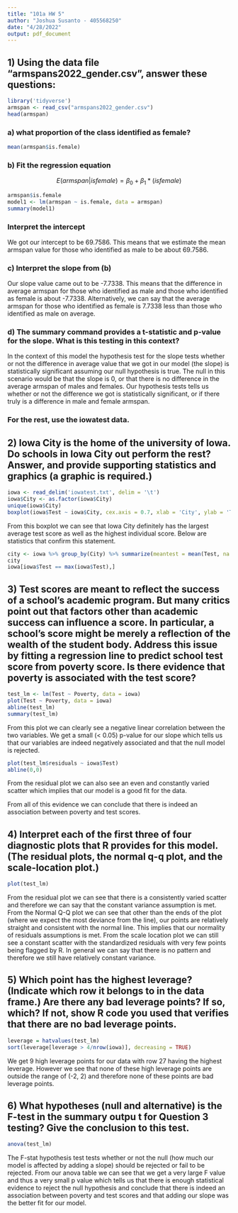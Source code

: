 ```yaml
---
title: "101a HW 5"
author: "Joshua Susanto - 405568250"
date: "4/28/2022"
output: pdf_document
---
```


## 1) Using the data file "armspans2022_gender.csv", answer these questions:

```r
library('tidyverse')
armspan <- read_csv("armspans2022_gender.csv")
head(armspan)
```

### a) what proportion of the class identified as female?

```r
mean(armspan$is.female)
```


### b) Fit the regression equation 

$$E(armspan|isfemale) =  \beta_0 + \beta_1 * (isfemale)$$
```r
armspan$is.female
model1 <- lm(armspan ~ is.female, data = armspan)
summary(model1)
```


### Interpret the intercept

We got our intercept to be 69.7586. This means that we estimate the mean armspan value for those who identified as male to be about 69.7586. 

### c) Interpret the slope from (b)

Our slope value came out to be -7.7338. This means that the difference in average armspan for those who identified as male and those who identified as female is about -7.7338. Alternatively, we can say that the average armspan for those who identified as female is 7.7338 less than those who identified as male on average.

### d) The summary command provides a t-statistic and p-value for the slope.  What is this testing in this context?

In the context of this model the hypothesis test for the slope tests whether or not the difference in average value that we got in our model (the slope) is statistically significant assuming our null hypothesis is true. The null in this scenario would be that the slope is 0, or that there is no difference in the average armspan of males and females. Our hypothesis tests tells us whether or not the difference we got is statistically significant, or if there truly is a difference in male and female armspan.

### For the rest, use the iowatest data.

## 2) Iowa City is the home of the university of Iowa. Do schools in Iowa City out perform the rest? Answer, and provide supporting statistics and graphics (a graphic is required.)

```r
iowa <- read_delim('iowatest.txt', delim = '\t')
iowa$City <- as.factor(iowa$City)
unique(iowa$City)
boxplot(iowa$Test ~ iowa$City, cex.axis = 0.7, xlab = 'City', ylab = 'Test')
```

From this boxplot we can see that Iowa City definitely has the largest average test score as well as the highest individual score. Below are statistics that confirm this statement. 
```r
city <- iowa %>% group_by(City) %>% summarize(meantest = mean(Test, na.rm = TRUE)) %>% arrange(desc(meantest))
city
iowa[iowa$Test == max(iowa$Test),]
```


## 3) Test scores are meant to reflect the success of a school's academic program. But many critics point out that factors other than academic success can influence a score. In particular, a school's score might be merely a reflection of the wealth of the student body. Address this issue by fitting a regression line to predict school test score from poverty score. Is there evidence that poverty is associated with the test score?

```r
test_lm <- lm(Test ~ Poverty, data = iowa)
plot(Test ~ Poverty, data = iowa)
abline(test_lm)
summary(test_lm)
```

From this plot we can clearly see a negative linear correlation between the two variables. We get a small (< 0.05) p-value for our slope which tells us that our variables are indeed negatively associated and that the null model is rejected. 

```r
plot(test_lm$residuals ~ iowa$Test)
abline(0,0)
```

From the residual plot we can also see an even and constantly varied scatter which implies that our model is a good fit for the data.

From all of this evidence we can conclude that there is indeed an association between poverty and test scores.

## 4) Interpret each of the first three of four diagnostic plots that R provides for this model. (The residual plots, the normal q-q plot, and the scale-location plot.)

```r
plot(test_lm)
```

From the residual plot we can see that there is a consistently varied scatter and therefore we can say that the constant variance assumption is met. From the Normal Q-Q plot we can see that other than the ends of the plot (where we expect the most deviance from the line), our points are relatively straight and consistent with the normal line. This implies that our normality of residuals assumptions is met. From the scale location plot we can still see a constant scatter with the standardized residuals with very few points being flagged by R. In general we can say that there is no pattern and therefore we still have relatively constant variance.


## 5) Which point has the highest leverage? (Indicate which row it belongs to in the data frame.) Are there any bad leverage points? If so, which? If not, show R code you used that verifies that there are no bad leverage points.

```r
leverage = hatvalues(test_lm)
sort(leverage[leverage > 4/nrow(iowa)], decreasing = TRUE)
```

We get 9 high leverage points for our data with row 27 having the highest leverage. However we see that none of these high leverage points are outside the range of (-2, 2) and therefore none of these points are bad leverage points. 

## 6) What hypotheses (null and alternative) is the F-test in the summary outpu t for Question 3 testing? Give the conclusion to this test.

```r
anova(test_lm)
```

The F-stat hypothesis test tests whether or not the null (how much our model is affected by adding a slope) should be rejected or fail to be rejected. From our anova table we can see that we get a very large F value and thus a very small p value which tells us that there is enough statistical evidence to reject the null hypothesis and conclude that there is indeed an association between poverty and test scores and that adding our slope was the better fit for our model.
